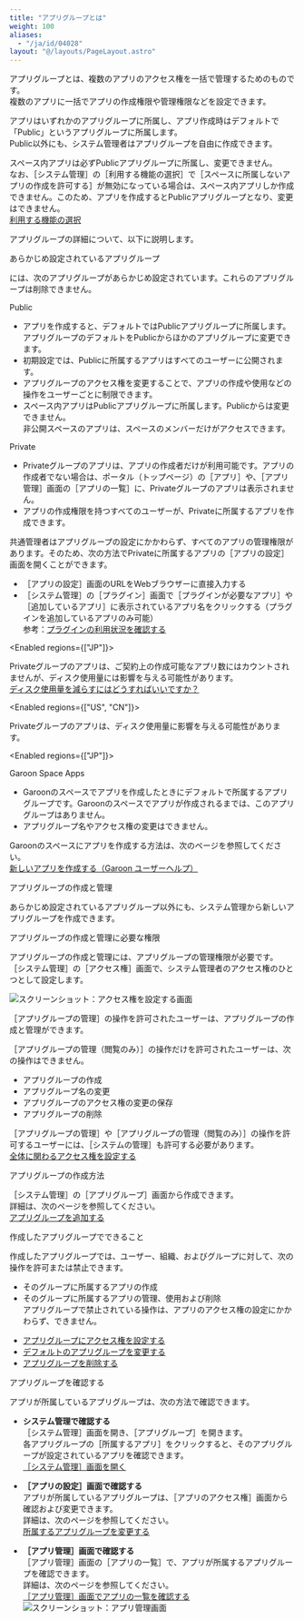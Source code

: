 ```yaml
---
title: "アプリグループとは"
weight: 100
aliases:
  - "/ja/id/04028"
layout: "@/layouts/PageLayout.astro"
---
```




アプリグループとは、複数のアプリのアクセス権を一括で管理するためのものです。  
複数のアプリに一括でアプリの作成権限や管理権限などを設定できます。

アプリはいずれかのアプリグループに所属し、アプリ作成時はデフォルトで「Public」というアプリグループに所属します。  
Public以外にも、<Kintone />システム管理者はアプリグループを自由に作成できます。

<Note>

スペース内アプリは必ずPublicアプリグループに所属し、変更できません。  
なお、<Wovn>［<Kintone />システム管理］</Wovn>の<Wovn>［利用する機能の選択］</Wovn>で<Wovn>［スペースに所属しないアプリの作成を許可する］</Wovn>が無効になっている場合は、スペース内アプリしか作成できません。このため、アプリを作成するとPublicアプリグループとなり、変更はできません。  
[利用する機能の選択](/k/ja/id/04031.html)

</Note>

アプリグループの詳細について、以下に説明します。

<Heading id="appgroup_whats_appgroup_10">あらかじめ設定されているアプリグループ</Heading>

<Kintone />には、次のアプリグループがあらかじめ設定されています。これらのアプリグループは削除できません。

<Heading level={3} id="appgroup_whats_appgroup_1010">Public</Heading>

* アプリを作成すると、デフォルトではPublicアプリグループに所属します。  
  アプリグループのデフォルトをPublicからほかのアプリグループに変更できます。
* 初期設定では、Publicに所属するアプリはすべてのユーザーに公開されます。
* アプリグループのアクセス権を変更することで、アプリの作成や使用などの操作をユーザーごとに制限できます。
* スペース内アプリはPublicアプリグループに所属します。Publicからは変更できません。  
  非公開スペースのアプリは、スペースのメンバーだけがアクセスできます。

<Heading level={3} id="appgroup_whats_appgroup_1020">Private</Heading>

* Privateグループのアプリは、アプリの作成者だけが利用可能です。アプリの作成者でない場合は、ポータル（トップページ）の<Wovn>［アプリ］</Wovn>や、<Wovn>［アプリ管理］</Wovn>画面の<Wovn>［アプリの一覧］</Wovn>に、Privateグループのアプリは表示されません。
* アプリの作成権限を持つすべてのユーザーが、Privateに所属するアプリを作成できます。

<Warning>

<Slash />共通管理者はアプリグループの設定にかかわらず、すべてのアプリの管理権限があります。そのため、次の方法でPrivateに所属するアプリの<Wovn>［アプリの設定］</Wovn>画面を開くことができます。

* <Wovn>［アプリの設定］</Wovn>画面のURLをWebブラウザーに直接入力する
* <Wovn>［<Kintone />システム管理］</Wovn>の<Wovn>［プラグイン］</Wovn>画面で<Wovn>［プラグインが必要なアプリ］</Wovn>や<Wovn>［追加しているアプリ］</Wovn>に表示されているアプリ名をクリックする（プラグインを追加しているアプリのみ可能）  
参考：[プラグインの利用状況を確認する](/k/ja/id/0405.html)

</Warning>

<Enabled regions={["JP"]}>
<Note>

Privateグループのアプリは、ご契約上の作成可能なアプリ数にはカウントされませんが、ディスク使用量には影響を与える可能性があります。  
[ディスク使用量を減らすにはどうすればいいですか？](/k/ja/id/040277.html)
</Note>

</Enabled>

<Enabled regions={["US", "CN"]}>
<Note>

Privateグループのアプリは、ディスク使用量に影響を与える可能性があります。
</Note>

</Enabled>

<Enabled regions={["JP"]}>

<Heading level={3} id="appgroup_whats_appgroup_1030">Garoon Space Apps</Heading>

* Garoonのスペースでアプリを作成したときにデフォルトで所属するアプリグループです。Garoonのスペースでアプリが作成されるまでは、このアプリグループはありません。
* アプリグループ名やアクセス権の変更はできません。

Garoonのスペースにアプリを作成する方法は、次のページを参照してください。  
[新しいアプリを作成する（Garoon ユーザーヘルプ）](/g/ja/user/application/space/app.html#user_application_space_app_02)

</Enabled>

<Heading id="appgroup_whats_appgroup_20">アプリグループの作成と管理</Heading>

あらかじめ設定されているアプリグループ以外にも、<Kintone />システム管理から新しいアプリグループを作成できます。  

<Heading level={3} id="appgroup_whats_appgroup_2010">アプリグループの作成と管理に必要な権限</Heading>

アプリグループの作成と管理には、アプリグループの管理権限が必要です。  
<Wovn>［<Kintone />システム管理］</Wovn>の<Wovn>［アクセス権］</Wovn>画面で、<Kintone />システム管理者のアクセス権のひとつとして設定します。

<Img src="/k/kintone/img-ja/whats_appgropup_01.png" alt="スクリーンショット：アクセス権を設定する画面" />

<Wovn>［アプリグループの管理］</Wovn>の操作を許可されたユーザーは、アプリグループの作成と管理ができます。

<Wovn>［アプリグループの管理（閲覧のみ）］</Wovn>の操作だけを許可されたユーザーは、次の操作はできません。

* アプリグループの作成
* アプリグループ名の変更
* アプリグループのアクセス権の変更の保存
* アプリグループの削除

<Wovn>［アプリグループの管理］</Wovn>や<Wovn>［アプリグループの管理（閲覧のみ）］</Wovn>の操作を許可するユーザーには、<Wovn>［システムの管理］</Wovn>も許可する必要があります。  
[<Kintone />全体に関わるアクセス権を設定する](/k/ja/id/040867.html)

<Heading level={3} id="appgroup_whats_appgroup_2020">アプリグループの作成方法</Heading>

<Wovn>［<Kintone />システム管理］</Wovn>の<Wovn>［アプリグループ］</Wovn>画面から作成できます。  
詳細は、次のページを参照してください。  
[アプリグループを追加する](/k/ja/id/04024.html)


<Heading level={3} id="appgroup_whats_appgroup_2030">作成したアプリグループでできること</Heading>

作成したアプリグループでは、ユーザー、組織、およびグループに対して、次の操作を許可または禁止できます。

* そのグループに所属するアプリの作成
* そのグループに所属するアプリの管理、使用および削除  
  アプリグループで禁止されている操作は、アプリのアクセス権の設定にかかわらず、できません。

<Reference>

* [アプリグループにアクセス権を設定する](/k/ja/id/04025.html)
* [デフォルトのアプリグループを変更する](/k/ja/id/04026.html)
* [アプリグループを削除する](/k/ja/id/04027.html)

</Reference>

<Heading id="appgroup_whats_appgroup_30">アプリグループを確認する</Heading>

アプリが所属しているアプリグループは、次の方法で確認できます。

* **<Kintone />システム管理で確認する**  
  <Wovn>［<Kintone />システム管理］</Wovn>画面を開き、<Wovn>［アプリグループ］</Wovn>を開きます。  
  各アプリグループの<Wovn>［所属するアプリ］</Wovn>をクリックすると、そのアプリグループが設定されているアプリを確認できます。  
  [［<Kintone />システム管理］画面を開く](/k/ja/id/04046.html)

* **<Wovn>［アプリの設定］</Wovn>画面で確認する**  
  アプリが所属しているアプリグループは、<Wovn>［アプリのアクセス権］</Wovn>画面から確認および変更できます。  
  詳細は、次のページを参照してください。  
  [所属するアプリグループを変更する](/k/ja/id/040592.html)

* **<Wovn>［アプリ管理］</Wovn>画面で確認する**  
  <Wovn>［アプリ管理］</Wovn>画面の<Wovn>［アプリの一覧］</Wovn>で、アプリが所属するアプリグループを確認できます。  
  詳細は、次のページを参照してください。  
  [［アプリ管理］画面でアプリの一覧を確認する](/k/ja/id/04012.html)
  <Img src="/k/kintone/img-ja/whats_appgropup_03.png" alt="スクリーンショット：アプリ管理画面" />
